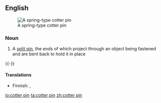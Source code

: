 ==English==
[[Image:CotterPin.png|thumb|A spring-type cotter pin]]

===Noun===
{{en-noun|sg=[[cotter]] [[pin]]}}

# A [[split pin]], the ends of which project through an object being fastened and are bent back to hold it in place
{{-}}

====Translations====
{{trans-top|split pin}}
* Finnish: {{t|fi|sokkanaula}}, {{t-|fi|sokka}}
{{trans-mid}}
{{trans-bottom}}

[[io:cotter pin]]
[[ta:cotter pin]]
[[zh:cotter pin]]